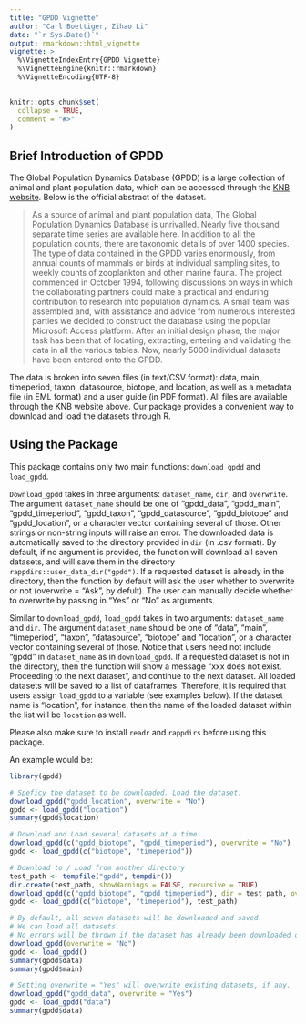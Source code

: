 ```yaml
---
title: "GPDD Vignette"
author: "Carl Boettiger, Zihao Li"
date: "`r Sys.Date()`"
output: rmarkdown::html_vignette
vignette: >
  %\VignetteIndexEntry{GPDD Vignette}
  %\VignetteEngine{knitr::rmarkdown}
  %\VignetteEncoding{UTF-8}
---
```


```r
knitr::opts_chunk$set(
  collapse = TRUE,
  comment = "#>"
)
```

## Brief Introduction of GPDD

The Global Population Dynamics Database (GPDD) is a large collection of animal and plant population data, which can be accessed through the [KNB website](https://knb.ecoinformatics.org/view/doi:10.5063/F1BZ63Z8). Below is the official abstract of the dataset.

> As a source of animal and plant population data, The Global Population Dynamics Database is unrivalled. Nearly five thousand separate time series are available here. In addition to all the population counts, there are taxonomic details of over 1400 species. The type of data contained in the GPDD varies enormously, from annual counts of mammals or birds at individual sampling sites, to weekly counts of zooplankton and other marine fauna. The project commenced in October 1994, following discussions on ways in which the collaborating partners could make a practical and enduring contribution to research into population dynamics. A small team was assembled and, with assistance and advice from numerous interested parties we decided to construct the database using the popular Microsoft Access platform. After an initial design phase, the major task has been that of locating, extracting, entering and validating the data in all the various tables. Now, nearly 5000 individual datasets have been entered onto the GPDD.

The data is broken into seven files (in text/CSV format): data, main, timeperiod, taxon, datasource, biotope, and location, as well as a metadata file (in EML format) and a user guide (in PDF format). All files are available through the KNB website above. Our package provides a convenient way to download and load the datasets through R.


## Using the Package
This package contains only two main functions: `download_gpdd` and `load_gpdd`. 

`Download_gpdd` takes in three arguments: `dataset_name`, `dir`, and `overwrite`. The argument `dataset_name` should be one of "gpdd_data", "gpdd_main", "gpdd_timeperiod", "gpdd_taxon", "gpdd_datasource", "gpdd_biotope" and "gpdd_location", or a character vector containing several of those. Other strings or non-string inputs will raise an error. The downloaded data is automatically saved to the directory provided in `dir` (in .csv format). By default, if no argument is provided, the function will download all seven datasets, and will save them in the directory `rappdirs::user_data_dir("gpdd")`. If a requested dataset is already in the directory, then the function by default will ask the user whether to overwrite or not (overwrite = "Ask", by defult). The user can manually decide whether to overwrite by passing in "Yes" or "No" as arguments.

Similar to `download_gpdd`, `load_gpdd` takes in two arguments: `dataset_name` and `dir`. The argument `dataset_name` should be one of "data", "main", "timeperiod", "taxon", "datasource", "biotope" and "location", or a character vector containing several of those. Notice that users need not include "gpdd" in `dataset_name` as in `download_gpdd`. If a requested dataset is not in the directory, then the function will show a message "xxx does not exist. Proceeding to the next dataset", and continue to the next dataset. All loaded datasets will be saved to a list of dataframes. Therefore, it is required that users assign `load_gpdd` to a variable (see examples below). If the dataset name is "location", for instance, then the name of the loaded dataset within the list will be `location` as well.

Please also make sure to install `readr` and `rappdirs` before using this package. 

An example would be:

```r
library(gpdd)

# Speficy the dataset to be downloaded. Load the dataset.
download_gpdd("gpdd_location", overwrite = "No")
gpdd <- load_gpdd("location")
summary(gpdd$location)

# Download and Load several datasets at a time.
download_gpdd(c("gpdd_biotope", "gpdd_timeperiod"), overwrite = "No")
gpdd <- load_gpdd(c("biotope", "timeperiod"))

# Download to / Load from another directory
test_path <- tempfile("gpdd", tempdir())
dir.create(test_path, showWarnings = FALSE, recursive = TRUE)
download_gpdd(c("gpdd_biotope", "gpdd_timeperiod"), dir = test_path, overwrite = "No")
gpdd <- load_gpdd(c("biotope", "timeperiod"), test_path)

# By default, all seven datasets will be downloaded and saved.
# We can load all datasets.
# No errors will be thrown if the dataset has already been downloaded or loaded.
download_gpdd(overwrite = "No")
gpdd <- load_gpdd()
summary(gpdd$data)
summary(gpdd$main)

# Setting overwrite = "Yes" will overwrite existing datasets, if any.
download_gpdd("gpdd_data", overwrite = "Yes")
gpdd <- load_gpdd("data")
summary(gpdd$data)

```
